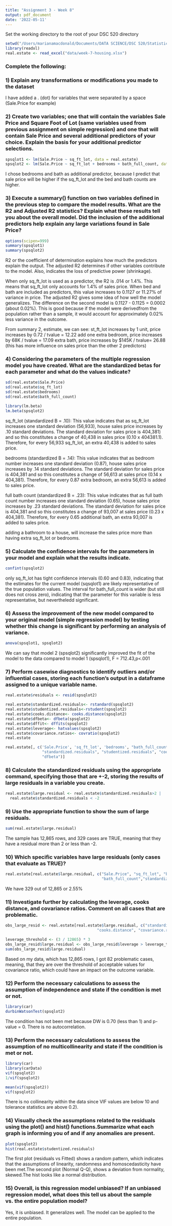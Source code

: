 ```yaml
---
title: "Assignment 3 - Week 8"
output: pdf_document
date: '2022-05-11'
---
```


Set the working directory to the root of your DSC 520 directory
```r
setwd("/Users/marianamacdonald/Documents/DATA SCIENCE/DSC 520/Statistics R/Week 2/dsc520")
library(readxl)
real.estate <- read_excel("data/week-7-housing.xlsx")
```


### Complete the following: 
### 1) Explain any transformations or modifications you made to the dataset 

I have added a . (dot) for variables that were separated by a space (Sale.Price for example)

 
### 2) Create two variables; one that will contain the variables Sale Price and Square Foot of Lot (same variables used from previous assignment on simple regression) and one that will contain Sale Price and several additional predictors of your choice. Explain the basis for your additional predictor selections.


```r
spsqlot1 <- lm(Sale.Price ~ sq_ft_lot, data = real.estate)
spsqlot2 <- lm(Sale.Price ~ sq_ft_lot + bedrooms + bath_full_count, data = real.estate)
```


I chose bedrooms and bath as additional predictor, because I predict that sale price will be higher if the sq_ft_lot and the bed and bath counts are higher.


### 3) Execute a summary() function on two variables defined in the previous step to compare the model results. What are the R2 and Adjusted R2 statistics? Explain what these results tell you about the overall model. Did the inclusion of the additional predictors help explain any large variations found in Sale Price?

```r
options(scipen=999)
summary(spsqlot1)
summary(spsqlot2)
```


R2 or the coefficient of determination explains how much the predictors explain the output. The adjusted R2 determines if other variables contribute to the model. Also, indicates the loss of predictive power (shrinkage).

When only sq_ft_lot is used as a predictor, the R2 is .014 or 1.4%. This means that sq_ft_lot only accounts for 1.4% of sales price. When bed and bath are included as predictors, this value increases to 0.1127 or 11.27% of variance in price. The adjusted R2 gives some idea of how well the model generalizes. The difference on the second model is 0.1127 - 0.1125 = 0.0002 (about 0.02%). This is good because if the model were derivedfrom the population rather than a sample, it would account for approximately 0.02% less variance in the outcome.

From summary 2, estimate, we can see: st_ft_lot increases by 1 unit, price increases by 0.72 / tvalue = 12.22 add one extra bedroom, price increases by 68K / tvalue = 17.09 extra bath, price increases by $145K / tvalue= 26.88 (this has more influence on sales price than the other 2 predictors)


### 4) Considering the parameters of the multiple regression model you have created. What are the standardized betas for each parameter and what do the values indicate?


```r
sd(real.estate$Sale.Price)
sd(real.estate$sq_ft_lot)
sd(real.estate$bedrooms)
sd(real.estate$bath_full_count)

library(lm.beta)
lm.beta(spsqlot2)
```


sq_ft_lot (standardized B = .10): This value indicates that as sq_ft_lot increases one standard deviation (56,933), house sales price increases by .10 standard deviations. The standard deviation for sales price is 404,381) and so this constitutes a change of 40,438 in sales price (0.10 x 404381.1). Therefore, for every 56,933 sq_ft_lot, an extra 40,438 is added to sales price.

bedrooms (standardized B = .14): This value indicates that as bedroom number increases one standard deviation (0.87), house sales price increases by .14 standard deviations. The standard deviation for sales price is 404,381 and  so this constitutes a change of 56,613 at sales price (0.14 x 404,381). Therefore, for every 0.87 extra bedroom, an extra 56,613 is added to sales price.
  
full bath count (standardized B = .23): This value indicates that as full bath count number increases one standard deviation (0.65), house sales price increases by .23 standard deviations. The standard deviation for sales price is 404,381 and so this constitutes a change  of 93,007 at sales price (0.23 x 404,381). Therefore, for every 0.65 additional bath, an extra 93,007 is added to sales price.

adding a bathroom to a house, will increase the sales price more than having extra sq_ft_lot or bedrooms.


  
### 5)  Calculate the confidence intervals for the parameters in your model and explain what the results indicate.


```r
confint(spsqlot2)
```


only sq_ft_lot has tight confidence intervals (0.60 and 0.83), indicating that the estimates for the current model (sqsqlot1) are likely representative of the true population values. The interval for bath_full_count is wider (but still does not cross zero), indicating that the parameter for this variable is less representative, but nevertheledd significant.



### 6) Assess the improvement of the new model compared to your original model (simple regression model) by  testing whether this change is significant by performing an analysis of variance.

```r
anova(spsqlot1, spsqlot2)
```


We can say that model 2 (spsqlot2) significantly improved the fit of the model to the data compared to model 1 (spsqlot1), 
F = 712.43,p<.001



### 7) Perform casewise diagnostics to identify outliers and/or influential cases, storing each function's output in a dataframe assigned to a unique variable name.

```r
real.estate$residuals <- resid(spsqlot2)

real.estate$standardized.residuals<- rstandard(spsqlot2)
real.estate$studentized.residuals<-rstudent(spsqlot2)
real.estate$cooks.distance<- cooks.distance(spsqlot2)
real.estate$dfbeta<- dfbeta(spsqlot2)
real.estate$dffit<- dffits(spsqlot2)
real.estate$leverage<- hatvalues(spsqlot2)
real.estate$covariance.ratios<- covratio(spsqlot2)
real.estate

real.estate[, c('Sale.Price', 'sq_ft_lot', 'bedrooms', "bath_full_count", "residuals", 
                "standardized.residuals", "studentized.residuals", "cooks.distance",
                "dfbeta")]

```


### 8) Calculate the standardized residuals using the appropriate command, specifying those that are +-2,  storing the results of large residuals in a variable you create.

```r
real.estate$large.residual <- real.estate$standardized.residuals>2 | 
  real.estate$standardized.residuals < -2
```



### 9) Use the appropriate function to show the sum of large residuals.

```r
sum(real.estate$large.residual)
```

The sample has 12,865 rows, and 329 cases are TRUE, meaning that they have a residual more than 2 or less than -2.


### 10) Which specific variables have large residuals (only cases that evaluate as TRUE)?

```r
real.estate[real.estate$large.residual, c("Sale.Price", "sq_ft_lot", "bedrooms", 
                                          "bath_full_count","standardized.residuals")]
```

We have 329 out of 12,865 or 2.55%

### 11) Investigate further by calculating the leverage, cooks distance, and covariance ratios. Comment on all cases that are problematic.

```r
obs_large_resid <- real.estate[real.estate$large.residual, c("standardized.residuals", "leverage",
                                        "cooks.distance", "covariance.ratios")]
```

```r
leverage_threshold <- (3 / 12865) * 3
obs_large_resid$large.residual <- obs_large_resid$leverage > leverage_threshold
sum(obs_large_resid$large.residual)
```

Based on my data, which has 12,865 rows, I got 82 problematic cases, meaning, that they are over the threshold of acceptable values for covariance ratio, which could have an impact on the outcome variable.




### 12) Perform the necessary calculations to assess the assumption of independence and state if the condition is met or not.

```r
library(car)
durbinWatsonTest(spsqlot2)
```


The condition has not been met because DW is 0.70 (less than 1) and p-value = 0. 
There is no autocorrelation.


### 13) Perform the necessary calculations to assess the assumption of no multicollinearity and state if the condition is met or not.

```r
library(car)
library(carData)
vif(spsqlot2)
1/vif(spsqlot2)

mean(vif(spsqlot2))
vif(spsqlot2)
```


There is no collinearity within the data since VIF values are below 10 and tolerance statistics are above 0.2).



### 14) Visually check the assumptions related to the residuals using the plot() and hist() functions.Summarize what each graph is informing you of and if any anomalies are present.


```r
plot(spsqlot2)
hist(real.estate$studentized.residuals)
```


The  first plot (residuals vs Fitted) shows a random pattern, which indicates that the assumptions of linearity, randomness and homoscedasticity have been met.The second plot (Normal Q-Q), shows a deviation from normality, skewed.The hist looks like a normal distribution. 

### 15) Overall, is this regression model unbiased? If an unbiased regression model, what does this tell us about the sample vs. the entire population model?

Yes, it is unbiased. It generalizes well. The model can be applied to the entire population.
